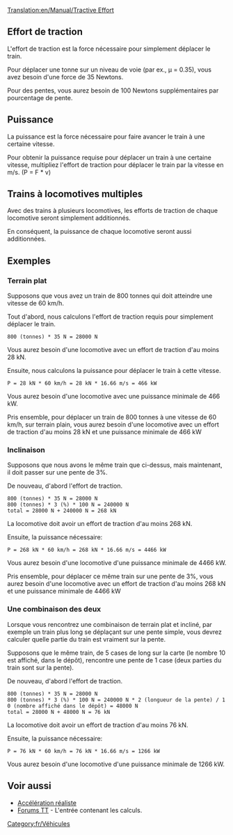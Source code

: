[[Translation:en/Manual/Tractive Effort]]

== Effort de traction ==

L'effort de traction est la force nécessaire pour simplement déplacer le train.

Pour déplacer une tonne sur un niveau de voie (par ex., µ = 0.35), vous avez besoin d'une force de 35 Newtons.

Pour des pentes, vous aurez besoin de 100 Newtons supplémentaires par pourcentage de pente.

== Puissance ==

La puissance est la force nécessaire pour faire avancer le train à une certaine vitesse.

Pour obtenir la puissance requise pour déplacer un train à une certaine vitesse, multipliez l'effort de traction pour déplacer le train par la vitesse en  m/s. (P = F * v)

== Trains à locomotives multiples ==

Avec des trains à plusieurs locomotives, les efforts de traction de chaque locomotive seront simplement additionnés.

En conséquent, la puissance de chaque locomotive seront aussi additionnées.

== Exemples ==
=== Terrain plat ===
Supposons que vous avez un train de 800 tonnes qui doit atteindre une vitesse de 60 km/h.

Tout d'abord, nous calculons l'effort de traction requis pour simplement déplacer le train.

 800 (tonnes) * 35 N = 28000 N

Vous aurez besoin d'une locomotive avec un effort de traction d'au moins 28 kN.

Ensuite, nous calculons la puissance pour déplacer le train à cette vitesse.

 P = 28 kN * 60 km/h = 28 kN * 16.66 m/s = 466 kW

Vous aurez besoin d'une locomotive avec une puissance minimale de 466 kW.

Pris ensemble, pour déplacer un train de 800 tonnes à une vitesse de 60 km/h, sur terrain plain, vous aurez besoin d'une locomotive avec un effort de traction d'au moins 28 kN et une puissance minimale de 466 kW

=== Inclinaison ===
Supposons que nous avons le même train que ci-dessus, mais maintenant, il doit passer sur une pente de 3%.

De nouveau, d'abord l'effort de traction.

 800 (tonnes) * 35 N = 28000 N
 800 (tonnes) * 3 (%) * 100 N = 240000 N
 total = 28000 N + 240000 N = 268 kN

La locomotive doit avoir un effort de traction d'au moins 268 kN.

Ensuite, la puissance nécessaire:

 P = 268 kN * 60 km/h = 268 kN * 16.66 m/s = 4466 kW

Vous aurez besoin d'une locomotive d'une puissance minimale de 4466 kW.

Pris ensemble, pour déplacer ce même train sur une pente de 3%, vous aurez besoin d'une locomotive avec un effort de traction d'au moins 268 kN et une puissance minimale de 4466 kW

=== Une combinaison des deux ===
Lorsque vous rencontrez une combinaison de terrain plat et incliné, par exemple un train plus long se déplaçant sur une pente simple, vous devrez calculer quelle partie du train est vraiment sur la pente.

Supposons que le même train, de 5 cases de long sur la carte (le nombre 10 est affiché, dans le dépôt), rencontre une pente de 1 case (deux parties du train sont sur la pente).

De nouveau, d'abord l'effort de traction.

 800 (tonnes) * 35 N = 28000 N
 800 (tonnes) * 3 (%) * 100 N = 240000 N * 2 (longueur de la pente) / 10 (nombre affiché dans le dépôt) = 48000 N
 total = 28000 N + 48000 N = 76 kN

La locomotive doit avoir un effort de traction d'au moins 76 kN.

Ensuite, la puissance nécessaire:

 P = 76 kN * 60 km/h = 76 kN * 16.66 m/s = 1266 kW

Vous aurez besoin d'une locomotive d'une puissance minimale de 1266 kW.

== Voir aussi ==
* [[fr/Archive/Manual/Settings/Accélération réaliste|Accélération réaliste]]
* [http://www.tt-forums.net/viewtopic.php?p=751674#p751674 Forums TT] - L'entrée contenant les calculs.


[[Category:fr/Véhicules]]